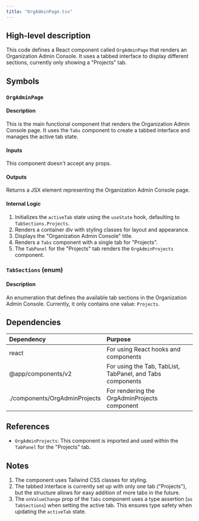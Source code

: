```yaml
---
title: "OrgAdminPage.tsx"
---
```


## High-level description
This code defines a React component called `OrgAdminPage` that renders an Organization Admin Console. It uses a tabbed interface to display different sections, currently only showing a "Projects" tab.

## Symbols

### `OrgAdminPage`
#### Description
This is the main functional component that renders the Organization Admin Console page. It uses the `Tabs` component to create a tabbed interface and manages the active tab state.

#### Inputs
This component doesn't accept any props.

#### Outputs
Returns a JSX element representing the Organization Admin Console page.

#### Internal Logic
1. Initializes the `activeTab` state using the `useState` hook, defaulting to `TabSections.Projects`.
2. Renders a container div with styling classes for layout and appearance.
3. Displays the "Organization Admin Console" title.
4. Renders a `Tabs` component with a single tab for "Projects".
5. The `TabPanel` for the "Projects" tab renders the `OrgAdminProjects` component.

### `TabSections` (enum)
#### Description
An enumeration that defines the available tab sections in the Organization Admin Console. Currently, it only contains one value: `Projects`.

## Dependencies
| Dependency | Purpose |
|:-----------|:--------|
| react | For using React hooks and components |
| @app/components/v2 | For using the Tab, TabList, TabPanel, and Tabs components |
| ./components/OrgAdminProjects | For rendering the OrgAdminProjects component |

## References
- `OrgAdminProjects`: This component is imported and used within the `TabPanel` for the "Projects" tab.

## Notes
1. The component uses Tailwind CSS classes for styling.
2. The tabbed interface is currently set up with only one tab ("Projects"), but the structure allows for easy addition of more tabs in the future.
3. The `onValueChange` prop of the `Tabs` component uses a type assertion (`as TabSections`) when setting the active tab. This ensures type safety when updating the `activeTab` state.